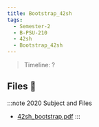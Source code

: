 ```yaml
---
title: Bootstrap_42sh
tags:
  - Semester-2
  - B-PSU-210
  - 42sh
  - Bootstrap_42sh
---
```

> Timeline: ?


## Files 📂

:::note 2020 Subject and Files
- [42sh_bootstrap.pdf](https://github.com/Studio-17/Epitech-Subjects/raw/main/Semester-2/B-PSU-210/42sh/Bootstrap_42sh/42sh_bootstrap.pdf)
:::

